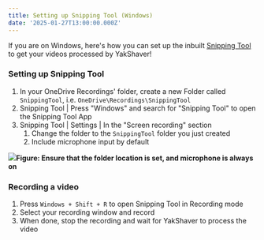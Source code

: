 ```yaml
---
title: Setting up Snipping Tool (Windows)
date: '2025-01-27T13:00:00.000Z'
---
```



If you are on Windows, here's how you can set up the inbuilt [Snipping Tool](https://support.microsoft.com/en-us/windows/use-snipping-tool-to-capture-screenshots-00246869-1843-655f-f220-97299b865f6b) to get your videos processed by YakShaver!

### Setting up Snipping Tool

1. In your OneDrive Recordings' folder, create a new Folder called `SnippingTool`, i.e. `OneDrive\Recordings\SnippingTool`
2. Snipping Tool | Press "Windows" and search for "Snipping Tool" to open the Snipping Tool App
3. Snipping Tool | Settings | In the "Screen recording" section
   1. Change the folder to the `SnippingTool` folder you just created
   2. Include microphone input by default

![](/YakShaver/Docs/Snipping-Tool-Settings.png)**Figure: Ensure that the folder location is set, and microphone is always on**

### Recording a video

1. Press `Windows + Shift + R` to open Snipping Tool in Recording mode
2. Select your recording window and record
3. When done, stop the recording and wait for YakShaver to process the video
